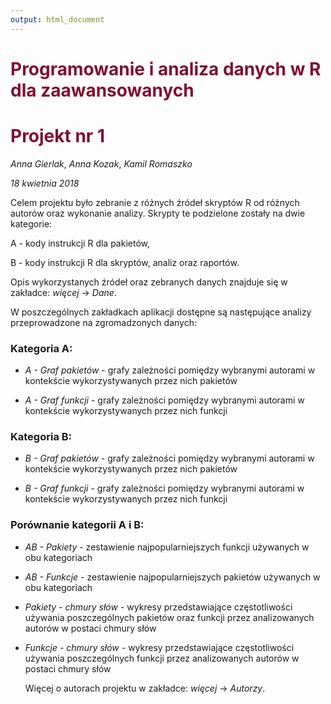 ---
output: html_document
---


# <span style="color:rgb(129,15,50)">**Programowanie i analiza danych w R dla zaawansowanych**</span>

# <span style="color:rgb(129,15,50)">**Projekt nr 1**</span>


  *Anna Gierlak*, *Anna Kozak*, *Kamil Romaszko*
  

  *18 kwietnia 2018*




  Celem projektu było zebranie z różnych źródeł skryptów R od różnych autorów oraz wykonanie analizy. Skrypty te podzielone zostały na dwie kategorie:

A - kody instrukcji R dla pakietów,

B - kody instrukcji R dla skryptów, analiz oraz raportów.

Opis wykorzystanych źródeł oraz zebranych danych znajduje się w zakładce: *więcej* -> *Dane*.

W poszczególnych zakładkach aplikacji dostępne są następujące analizy przeprowadzone na zgromadzonych danych:

### Kategoria A:

- *A - Graf pakietów* - grafy zależności pomiędzy wybranymi autorami w kontekście wykorzystywanych przez nich pakietów

- *A - Graf funkcji* - grafy zależności pomiędzy wybranymi autorami w kontekście wykorzystywanych przez nich funkcji


### Kategoria B:

- *B - Graf pakietów* - grafy zależności pomiędzy wybranymi autorami w kontekście wykorzystywanych przez nich pakietów

- *B - Graf funkcji* - grafy zależności pomiędzy wybranymi autorami w kontekście wykorzystywanych przez nich funkcji


### Porównanie kategorii A i B:

- *AB - Pakiety* - zestawienie najpopularniejszych funkcji używanych w obu kategoriach

- *AB - Funkcje* - zestawienie najpopularniejszych pakietów używanych w obu kategoriach

- *Pakiety - chmury słów* - wykresy przedstawiające częstotliwości używania poszczególnych pakietów oraz funkcji przez analizowanych autorów w postaci chmury słów

- *Funkcje - chmury słów* - wykresy przedstawiające częstotliwości używania poszczególnych funkcji przez analizowanych autorów w postaci chmury słów



  Więcej o autorach projektu w zakładce: *więcej* -> *Autorzy*.
